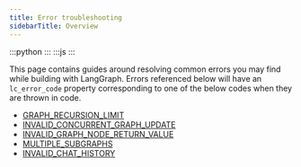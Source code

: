 ```yaml
---
title: Error troubleshooting
sidebarTitle: Overview
---
```



:::python
<StableCalloutPy />
:::
:::js
<StableCalloutJS />
:::

This page contains guides around resolving common errors you may find while building with LangGraph.
Errors referenced below will have an `lc_error_code` property corresponding to one of the below codes when they are thrown in code.

* [GRAPH_RECURSION_LIMIT](/oss/langgraph/GRAPH_RECURSION_LIMIT)
* [INVALID_CONCURRENT_GRAPH_UPDATE](/oss/langgraph/INVALID_CONCURRENT_GRAPH_UPDATE)
* [INVALID_GRAPH_NODE_RETURN_VALUE](/oss/langgraph/INVALID_GRAPH_NODE_RETURN_VALUE)
* [MULTIPLE_SUBGRAPHS](/oss/langgraph/MULTIPLE_SUBGRAPHS)
* [INVALID_CHAT_HISTORY](/oss/langgraph/INVALID_CHAT_HISTORY)

